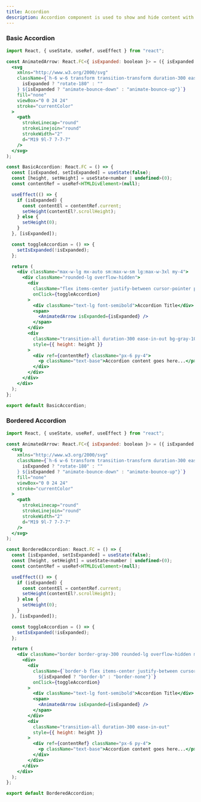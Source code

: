 ```yaml
---
title: Accordion
description: Accordion component is used to show and hide content with a toggle button.
---
```


### Basic Accordion
<Preview>
<BasicAccordion />
</Preview>

```jsx showLineNumbers 
import React, { useState, useRef, useEffect } from "react";

const AnimatedArrow: React.FC<{ isExpanded: boolean }> = ({ isExpanded }) => (
  <svg
    xmlns="http://www.w3.org/2000/svg"
    className={`h-6 w-6 transform transition-transform duration-300 ease-in-out ${
      isExpanded ? "rotate-180" : ""
    } ${isExpanded ? "animate-bounce-down" : "animate-bounce-up"}`}
    fill="none"
    viewBox="0 0 24 24"
    stroke="currentColor"
  >
    <path
      strokeLinecap="round"
      strokeLinejoin="round"
      strokeWidth="2"
      d="M19 9l-7 7-7-7"
    />
  </svg>
);

const BasicAccordion: React.FC = () => {
  const [isExpanded, setIsExpanded] = useState(false);
  const [height, setHeight] = useState<number | undefined>(0);
  const contentRef = useRef<HTMLDivElement>(null);

  useEffect(() => {
    if (isExpanded) {
      const contentEl = contentRef.current;
      setHeight(contentEl?.scrollHeight);
    } else {
      setHeight(0);
    }
  }, [isExpanded]);

  const toggleAccordion = () => {
    setIsExpanded(!isExpanded);
  };

  return (
    <div className="max-w-lg mx-auto sm:max-w-sm lg:max-w-3xl my-4">
      <div className="rounded-lg overflow-hidden">
        <div
          className="flex items-center justify-between cursor-pointer py-2 px-6 bg-gray-100"
          onClick={toggleAccordion}
        >
          <div className="text-lg font-semibold">Accordion Title</div>
          <span>
            <AnimatedArrow isExpanded={isExpanded} />
          </span>
        </div>
        <div
          className="transition-all duration-300 ease-in-out bg-gray-100"
          style={{ height: height }}
        >
          <div ref={contentRef} className="px-6 py-4">
            <p className="text-base">Accordion content goes here...</p>
          </div>
        </div>
      </div>
    </div>
  );
};

export default BasicAccordion;
```

### Bordered Accordion
<Preview>
<BorderedAccordion />
</Preview>

```jsx showLineNumbers
import React, { useState, useRef, useEffect } from "react";

const AnimatedArrow: React.FC<{ isExpanded: boolean }> = ({ isExpanded }) => (
  <svg
    xmlns="http://www.w3.org/2000/svg"
    className={`h-6 w-6 transform transition-transform duration-300 ease-in-out ${
      isExpanded ? "rotate-180" : ""
    } ${isExpanded ? "animate-bounce-down" : "animate-bounce-up"}`}
    fill="none"
    viewBox="0 0 24 24"
    stroke="currentColor"
  >
    <path
      strokeLinecap="round"
      strokeLinejoin="round"
      strokeWidth="2"
      d="M19 9l-7 7-7-7"
    />
  </svg>
);

const BorderedAccordion: React.FC = () => {
  const [isExpanded, setIsExpanded] = useState(false);
  const [height, setHeight] = useState<number | undefined>(0);
  const contentRef = useRef<HTMLDivElement>(null);

  useEffect(() => {
    if (isExpanded) {
      const contentEl = contentRef.current;
      setHeight(contentEl?.scrollHeight);
    } else {
      setHeight(0);
    }
  }, [isExpanded]);

  const toggleAccordion = () => {
    setIsExpanded(!isExpanded);
  };

  return (
    <div className="border border-gray-300 rounded-lg overflow-hidden max-w-lg mx-auto sm:max-w-sm lg:max-w-3xl my-4">
      <div>
        <div
          className={`border-b flex items-center justify-between cursor-pointer py-2 px-6 
            ${isExpanded ? "border-b" : "border-none"}`}
          onClick={toggleAccordion}
        >
          <div className="text-lg font-semibold">Accordion Title</div>
          <span>
            <AnimatedArrow isExpanded={isExpanded} />
          </span>
        </div>
        <div
          className="transition-all duration-300 ease-in-out"
          style={{ height: height }}
        >
          <div ref={contentRef} className="px-6 py-4">
            <p className="text-base">Accordion content goes here...</p>
          </div>
        </div>
      </div>
    </div>
  );
};

export default BorderedAccordion;
```